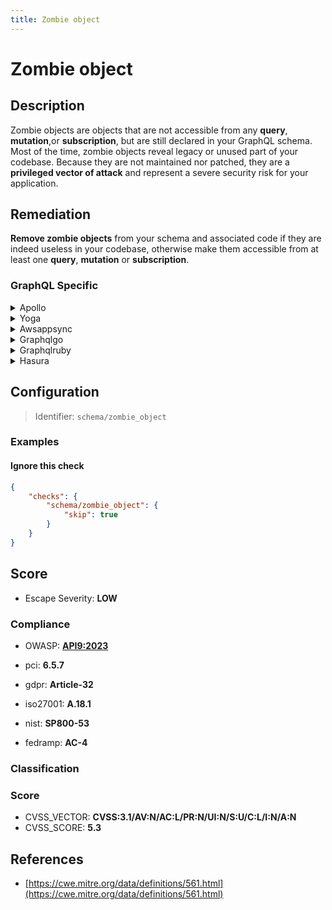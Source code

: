 ```yaml
---
title: Zombie object
---
```


# Zombie object

## Description

Zombie objects are objects that are not accessible from any __query__, __mutation__,or __subscription__, but are still declared in your GraphQL schema.
Most of the time, zombie objects reveal legacy or unused part of your codebase.
Because they are not maintained nor patched, they are a **privileged vector of attack** and represent a severe security risk for your application.


## Remediation

**Remove zombie objects** from your schema and associated code if they are indeed useless in your codebase, otherwise make them accessible from at least one __query__, __mutation__ or __subscription__.



### GraphQL Specific

<details>
    <summary>Apollo</summary>

Identify and remove zombie objects from your Apollo server schema to prevent potential security vulnerabilities.

</details>

<details>
    <summary>Yoga</summary>

Clean up your GraphQL Yoga schema by eliminating zombie objects that are no longer in use.

</details>

<details>
    <summary>Awsappsync</summary>

Regularly audit your AWS AppSync schema to remove any zombie objects to maintain security and performance.

</details>

<details>
    <summary>Graphqlgo</summary>

Ensure your GraphQL Go implementation does not contain zombie objects by reviewing and pruning the schema definitions.

</details>

<details>
    <summary>Graphqlruby</summary>

Review your GraphQL Ruby schema to remove any zombie objects, ensuring a clean and secure codebase.

</details>

<details>
    <summary>Hasura</summary>

In Hasura, make sure to delete unused objects from your GraphQL schema to avoid security issues.

</details>

## Configuration

> Identifier: `schema/zombie_object`



### Examples



#### Ignore this check

```json
{
    "checks": {
        "schema/zombie_object": {
            "skip": true
        }
    }
}
```




## Score

- Escape Severity: **<span className="low-severity">LOW</span>**

### Compliance

- OWASP: **[API9:2023](https://github.com/OWASP/API-Security/blob/master/editions/2023/en/0xa9-improper-inventory-management.md)**
- pci: **6.5.7**
- gdpr: **Article-32**


- iso27001: **A.18.1**
- nist: **SP800-53**
- fedramp: **AC-4**

### Classification






### Score

- CVSS_VECTOR: **CVSS:3.1/AV:N/AC:L/PR:N/UI:N/S:U/C:L/I:N/A:N**
- CVSS_SCORE: **5.3**

## References

- [https://cwe.mitre.org/data/definitions/561.html](https://cwe.mitre.org/data/definitions/561.html)
  
